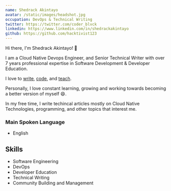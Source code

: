 ```yaml
---
name: Shedrack Akintayo
avatar: /static/images/headshot.jpg
occupation: DevOps & Technical Writing
twitter: https://twitter.com/coder_blvck
linkedin: https://www.linkedin.com/in/shedrackakintayo
github: https://github.com/hacktivist123
---
```


Hi there, I'm Shedrack Akintayo! 👋

I am a Cloud Native Devops Engineer, and Senior Technical Writer with over 7 years professional expertise in Software Development & Developer Education.

I love to [write](/), [code](https://github.com/hacktivist123), and [teach](/projects).

Personally, I love constant learning, growing and working towards becoming a better version of myself 😄.

In my free time, I write techincal articles mostly on Cloud Native Technologies, programming, and other topics that interest me.

### Main Spoken Language

- English

## Skills

- Software Engineering
- DevOps
- Developer Education 
- Technical Writing
- Community Building and Management 
